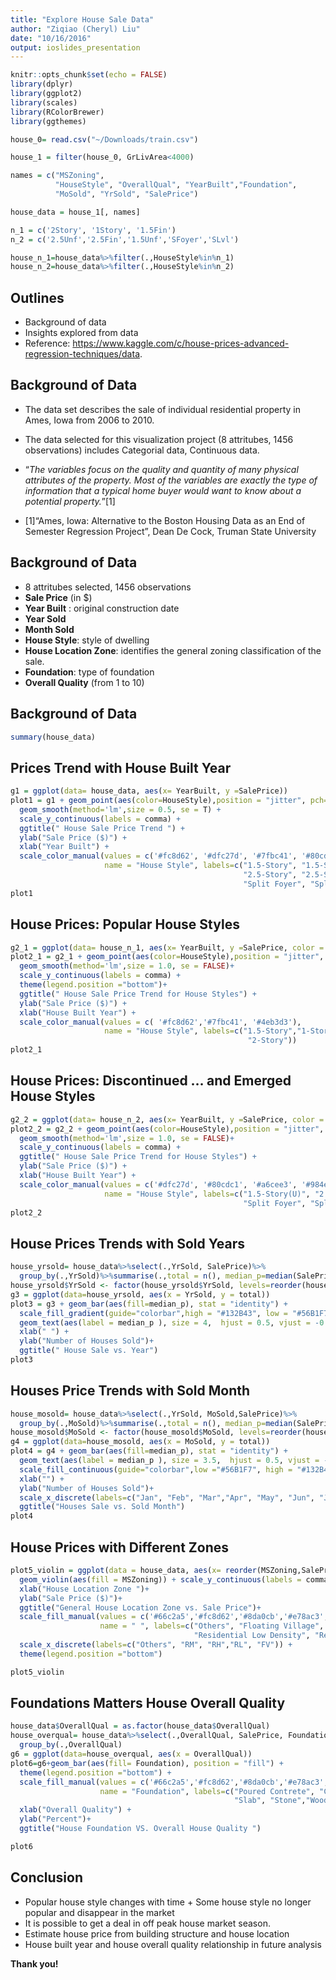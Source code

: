 ```yaml
---
title: "Explore House Sale Data"
author: "Ziqiao (Cheryl) Liu"
date: "10/16/2016"
output: ioslides_presentation
---
```


```r
knitr::opts_chunk$set(echo = FALSE)
library(dplyr)
library(ggplot2)
library(scales)
library(RColorBrewer)
library(ggthemes)

house_0= read.csv("~/Downloads/train.csv")

house_1 = filter(house_0, GrLivArea<4000)

names = c("MSZoning",
          "HouseStyle", "OverallQual", "YearBuilt","Foundation",
          "MoSold", "YrSold", "SalePrice")

house_data = house_1[, names]

n_1 = c('2Story', '1Story', '1.5Fin')
n_2 = c('2.5Unf','2.5Fin','1.5Unf','SFoyer','SLvl')

house_n_1=house_data%>%filter(.,HouseStyle%in%n_1)
house_n_2=house_data%>%filter(.,HouseStyle%in%n_2)

```

## Outlines

- Background of data
- Insights explored from data
- Reference: <https://www.kaggle.com/c/house-prices-advanced-regression-techniques/data>.

## Background of Data

- The data set describes the sale of individual residential property in Ames, Iowa from 2006 to 2010.

- The data selected for this visualization project (8 attritubes, 1456 observations) includes Categorial data, Continuous data.

- "*The variables focus on the quality and quantity of many physical attributes of the property. Most of the variables are exactly the type of information that a typical home buyer would want to know about a potential property.*"[1]

* [1]"Ames, Iowa: Alternative to the Boston Housing Data as an End of Semester Regression Project", Dean De Cock, Truman State University

## Background of Data

- 8 attritubes selected, 1456 observations
- **Sale Price** (in $)
- **Year Built** : original construction date
- **Year Sold** 
- **Month Sold** 
- **House Style**: style of dwelling
- **House Location Zone**: identifies the general zoning classification of the sale. 
- **Foundation**: type of foundation
- **Overall Quality** (from 1 to 10)

## Background of Data

```r
summary(house_data)
```

## Prices Trend with House Built Year

```r
g1 = ggplot(data= house_data, aes(x= YearBuilt, y =SalePrice))
plot1 = g1 + geom_point(aes(color=HouseStyle),position = "jitter", pch=8, cex=.8)+
  geom_smooth(method='lm',size = 0.5, se = T) + 
  scale_y_continuous(labels = comma) +
  ggtitle(" House Sale Price Trend ") +
  ylab("Sale Price ($)") +
  xlab("Year Built") +
  scale_color_manual(values = c('#fc8d62', '#dfc27d', '#7fbc41', '#80cdc1', '#a6cee3', '#4eb3d3', '#984ea3', '#e7298a'),
                     name = "House Style", labels=c("1.5-Story", "1.5-Story(U)", "1-Story",
                                                    "2.5-Story", "2.5-Story(U)","2-Story",
                                                    "Split Foyer", "Split Level"))
plot1 

```

## House Prices: Popular House Styles
```r
g2_1 = ggplot(data= house_n_1, aes(x= YearBuilt, y =SalePrice, color = HouseStyle))
plot2_1 = g2_1 + geom_point(aes(color=HouseStyle),position = "jitter", pch=8, cex=.3)+
  geom_smooth(method='lm',size = 1.0, se = FALSE)+ 
  scale_y_continuous(labels = comma) +
  theme(legend.position ="bottom")+
  ggtitle(" House Sale Price Trend for House Styles") +
  ylab("Sale Price ($)") +
  xlab("House Built Year") +
  scale_color_manual(values = c( '#fc8d62','#7fbc41', '#4eb3d3'),
                     name = "House Style", labels=c("1.5-Story","1-Story",
                                                     "2-Story"))
plot2_1

```


## House Prices: Discontinued ... and Emerged House Styles
```r
g2_2 = ggplot(data= house_n_2, aes(x= YearBuilt, y =SalePrice, color = HouseStyle))
plot2_2 = g2_2 + geom_point(aes(color=HouseStyle),position = "jitter", pch=8, cex=.3)+
  geom_smooth(method='lm',size = 1.0, se = FALSE)+ 
  scale_y_continuous(labels = comma) +
  ggtitle(" House Sale Price Trend for House Styles") +
  ylab("Sale Price ($)") +
  xlab("House Built Year") +
  scale_color_manual(values = c('#dfc27d', '#80cdc1', '#a6cee3', '#984ea3', '#e7298a'),
                     name = "House Style", labels=c("1.5-Story(U)", "2.5-Story", "2.5-Story(U)",
                                                    "Split Foyer", "Split Level"))
plot2_2
```

## House Prices Trends with Sold Years
```r

house_yrsold= house_data%>%select(.,YrSold, SalePrice)%>%
  group_by(.,YrSold)%>%summarise(.,total = n(), median_p=median(SalePrice))
house_yrsold$YrSold <- factor(house_yrsold$YrSold, levels=reorder(house_yrsold$YrSold, -house_yrsold$total))
g3 = ggplot(data=house_yrsold, aes(x = YrSold, y = total)) 
plot3 = g3 + geom_bar(aes(fill=median_p), stat = "identity") + 
  scale_fill_gradient(guide="colorbar",high = "#132B43", low = "#56B1F7", name= "Median Price($)")+
  geom_text(aes(label = median_p ), size = 4,  hjust = 0.5, vjust = -0.3)+
  xlab(" ") +
  ylab("Number of Houses Sold")+
  ggtitle(" House Sale vs. Year")
plot3

```

## Houses Price Trends with Sold Month 
```r
house_mosold= house_data%>%select(.,YrSold, MoSold,SalePrice)%>%
  group_by(.,MoSold)%>%summarise(.,total = n(), median_p=median(SalePrice))
house_mosold$MoSold <- factor(house_mosold$MoSold, levels=reorder(house_mosold$MoSold, -house_mosold$total))
g4 = ggplot(data=house_mosold, aes(x = MoSold, y = total)) 
plot4 = g4 + geom_bar(aes(fill=median_p), stat = "identity") + 
  geom_text(aes(label = median_p ), size = 3.5,  hjust = 0.5, vjust = -0.3)+
  scale_fill_continuous(guide="colorbar",low ="#56B1F7", high = "#132B43", name= "Median Price($)")+
  xlab("") +
  ylab("Number of Houses Sold")+
  scale_x_discrete(labels=c("Jan", "Feb", "Mar","Apr", "May", "Jun", "Jul", "Aug", "Sep", "Oct","Nov", "Dec"))+
  ggtitle("Houses Sale vs. Sold Month")
plot4
```

## House Prices with Different Zones
```r
plot5_violin = ggplot(data = house_data, aes(x= reorder(MSZoning,SalePrice, median), y =SalePrice)) +
  geom_violin(aes(fill = MSZoning)) + scale_y_continuous(labels = comma) +
  xlab("House Location Zone ")+ 
  ylab("Sale Price ($)")+
  ggtitle("General House Location Zone vs. Sale Price")+
  scale_fill_manual(values = c('#66c2a5','#fc8d62','#8da0cb','#e78ac3','#a6d854'),
                    name = " ", labels=c("Others", "Floating Village", "Residential High Density",
                                         "Residential Low Density", "Residential Medium Density"))+
  scale_x_discrete(labels=c("Others", "RM", "RH","RL", "FV")) +
  theme(legend.position ="bottom")

plot5_violin
```

## Foundations Matters House Overall Quality
```r
house_data$OverallQual = as.factor(house_data$OverallQual)
house_overqual= house_data%>%select(.,OverallQual, SalePrice, Foundation)%>%
  group_by(.,OverallQual)
g6 = ggplot(data=house_overqual, aes(x = OverallQual)) 
plot6=g6+geom_bar(aes(fill= Foundation), position = "fill") + 
  theme(legend.position ="bottom") + 
  scale_fill_manual(values = c('#66c2a5','#fc8d62','#8da0cb','#e78ac3','#a6d854','#ffd92f'),
                    name = "Foundation", labels=c("Poured Contrete", "Cinder Block", "Brik&Tile",
                                                  "Slab", "Stone","Wood"))+
  xlab("Overall Quality") +
  ylab("Percent")+
  ggtitle("House Foundation VS. Overall House Quality ")

plot6

```

## Conclusion 

* Popular house style changes with time 
      + Some house style no longer popular and disappear in the market
* It is possible to get a deal in off peak house market season.
* Estimate house price from building structure and house location
* House built year and house overall quality relationship in future analysis

**Thank you!**



